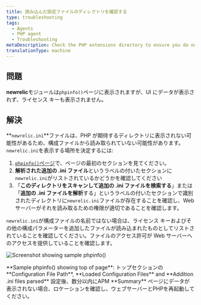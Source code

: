 ```yaml
---
title: 読み込んだ設定ファイルのディレクトリを確認する
type: troubleshooting
tags:
  - Agents
  - PHP agent
  - Troubleshooting
metaDescription: Check the PHP extensions directory to ensure you do not have a non-standard installation for the New Relic PHP agent.
translationType: machine
---
```



## 問題

**newrelic**モジュールは`phpinfo()`ページに表示されますが、UI にデータが表示されず、ライセンス キーも表示されません。

## 解決

**`newrelic.ini`**ファイルは、PHP が期待するディレクトリに表示されない可能性があるため、構成ファイルから読み取られていない可能性があります。`newrelic.ini`を表示する場所を決定するには:

1. [`phpinfo()`ページ](/docs/php/php-kb-103)で、ページの最初のセクションを見てください。
2. **解析された追加の .ini ファイル**というラベルの付いたセクションに`newrelic.ini`がリストされているかどうかを確認してください
3. 「**このディレクトリをスキャンして追加の .ini ファイルを検索する**」または「**追加の .ini ファイルを解析**する」というラベルの付いたセクションで識別されたディレクトリに`newrelic.ini`ファイルが存在することを確認し、Web サーバーがそれを読み取るための権限が適切であることを確認します。

`newrelic.ini`が構成ファイルの名前ではない場合は、ライセンス キーおよびその他の構成パラメーターを追加したファイルが読み込まれたものとしてリストされていることを確認してください。ファイルのアクセス許可が Web サーバーへのアクセスを提供していることを確認します。

<img
  title="doc_example_phpinfo_top_0.png"
  alt="Screenshot showing sample phpinfo()"
  src={apmPhpInfo}
/>

<figcaption>
  **Sample phpinfo() showing top of page**: トップセクションの **Configuration File Path**, **Loaded Configuration Files** and **Addition .ini files parsed** 設定後、数分以内にAPM **Summary** ページにデータが表示されない場合、ロケーションを確認し、ウェブサーバーとPHPを再起動してください。
</figcaption>